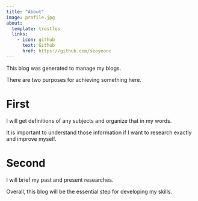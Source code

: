 ```yaml
---
title: "About"
image: profile.jpg
about:
  template: trestles
  links:
    - icon: github
      text: Github
      href: https://github.com/seoyeonc
---
```


This blog was generated to manage my blogs.

There are two purposes for achieving something here.

# First

I will get definitions of any subjects and organize that in my words.

It is important to understand those information if I want to research exactly and improve myself.

# Second

I will brief my past and present researches.

Overall, this blog will be the essential step for developing my skills.